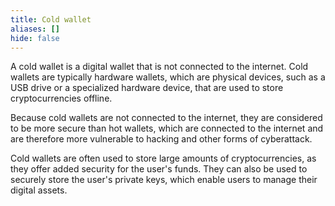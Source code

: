 ```yaml
---
title: Cold wallet
aliases: []
hide: false
---
```




A cold wallet is a digital wallet that is not connected to the internet. Cold wallets are typically hardware wallets, which are physical devices, such as a USB drive or a specialized hardware device, that are used to store cryptocurrencies offline.&#x20;

Because cold wallets are not connected to the internet, they are considered to be more secure than hot wallets, which are connected to the internet and are therefore more vulnerable to hacking and other forms of cyberattack.&#x20;

Cold wallets are often used to store large amounts of cryptocurrencies, as they offer added security for the user's funds. They can also be used to securely store the user's private keys, which enable users to manage their digital assets.
